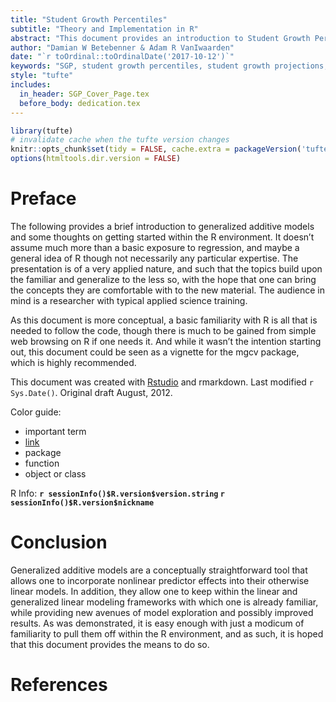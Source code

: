```yaml
---
title: "Student Growth Percentiles"
subtitle: "Theory and Implementation in R"
abstract: "This document provides an introduction to Student Growth Percentiles (SGP)"
author: "Damian W Betebenner & Adam R VanIwaarden"
date: "`r toOrdinal::toOrdinalDate('2017-10-12')`"
keywords: "SGP, student growth percentiles, student growth projections, R"
style: "tufte"
includes:
  in_header: SGP_Cover_Page.tex
  before_body: dedication.tex
---
```


```r
library(tufte)
# invalidate cache when the tufte version changes
knitr::opts_chunk$set(tidy = FALSE, cache.extra = packageVersion('tufte'))
options(htmltools.dir.version = FALSE)
```


# Preface

The following provides a brief introduction to generalized additive models and some thoughts on getting started within the R environment.  It doesn't assume much more than a basic exposure to regression, and maybe a general idea of R though not necessarily any particular expertise. The presentation is of a very applied nature, and such that the topics build upon the familiar and generalize to the less so, with the hope that one can bring the concepts they are comfortable with to the new material. The audience in mind is a researcher with typical applied science training.

As this document is more conceptual, a basic familiarity with R is all that is needed to follow the code, though there is much to be gained from simple web browsing on R if one needs it. And while it wasn't the intention starting out, this document could be seen as a vignette for the <span class="pack">mgcv</span> package, which is highly recommended.


This document was created with [Rstudio](http://rstudio.org/) and rmarkdown. <span class="marginnote">Last modified `r Sys.Date()`. Original draft August, 2012.</span>

\cite{Betebenner:2009}

Color guide:

- <span class="emph">important term</span>
- [link]()
- <span class="pack">package</span>
- <span class="func">function</span>
- <span class="objclass">object or class</span>

R Info: **`r sessionInfo()$R.version$version.string` `r sessionInfo()$R.version$nickname`**



# Conclusion

Generalized additive models are a conceptually straightforward tool that allows one to incorporate nonlinear predictor effects into their otherwise linear models. In addition, they allow one to keep within the linear and generalized linear modeling frameworks with which one is already familiar, while providing new avenues of model exploration and possibly improved results.  As was demonstrated, it is easy enough with just a modicum of familiarity to pull them off within the R environment, and as such, it is hoped that this document provides the means to do so.



# References
